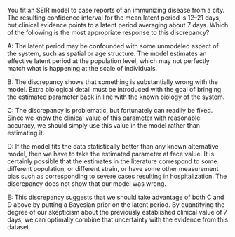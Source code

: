 You fit an SEIR model to case reports of an immunizing disease from a city. The resulting confidence interval for the mean latent period is 12--21 days, but clinical evidence points to a latent period averaging about 7 days. Which of the following is the most appropriate response to this discrepancy?

A: The latent period may be confounded with some unmodeled aspect of the system, such as spatial or age structure. The model estimates an effective latent period at the population level, which may not perfectly match what is happening at the scale of individuals. 

B:  The discrepancy shows that something is substantially wrong with the model. Extra biological detail must be introduced with the goal of bringing the estimated parameter back in line with the known biology of the system.

C: The discrepancy is problematic, but fortunately can readily be fixed. Since we know the clinical value of this parameter with reasonable accuracy, we should simply use this value in the model rather than estimating it.

D: If the model fits the data statistically better than any known alternative model, then we have to take the estimated parameter at face value. It is certainly possible that the estimates in the literature correspond to some different population, or different strain, or have some other measurement bias such as corresponding to severe cases resulting in hospitalization. The discrepancy does not show that our model was wrong.

E: This discrepancy suggests that we should take advantage of both C and D above by putting a Bayesian prior on the latent period. By quantifying the degree of our skepticism about the previously established clinical value of 7 days, we can optimally combine that uncertainty with the evidence from this dataset.

<!--
This question was written for the [SBIED short course](https://kingaa.github.io/sbied/)
-->




